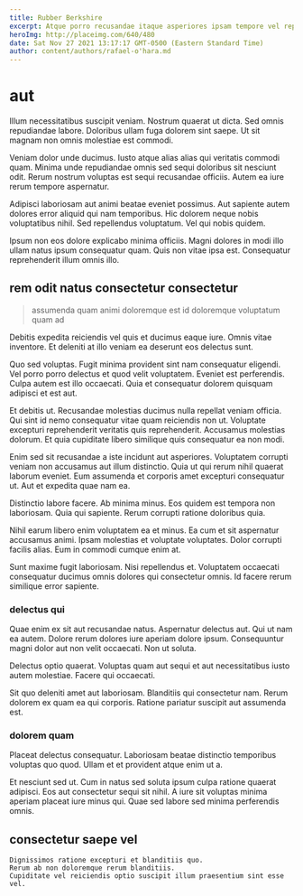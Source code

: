 ```yaml
---
title: Rubber Berkshire
excerpt: Atque porro recusandae itaque asperiores ipsam tempore vel repudiandae. Quod voluptatibus et eos maxime. Modi id non sint aliquam et sed. Quasi natus sint provident qui porro. Repellat quod eum sequi sed consequatur.
heroImg: http://placeimg.com/640/480
date: Sat Nov 27 2021 13:17:17 GMT-0500 (Eastern Standard Time)
author: content/authors/rafael-o'hara.md
---
```

# aut

Illum necessitatibus suscipit veniam. Nostrum quaerat ut dicta. Sed omnis repudiandae labore. Doloribus ullam fuga dolorem sint saepe. Ut sit magnam non omnis molestiae est commodi.
  
Veniam dolor unde ducimus. Iusto atque alias alias qui veritatis commodi quam. Minima unde repudiandae omnis sed sequi doloribus sit nesciunt odit. Rerum nostrum voluptas est sequi recusandae officiis. Autem ea iure rerum tempore aspernatur.
  
Adipisci laboriosam aut animi beatae eveniet possimus. Aut sapiente autem dolores error aliquid qui nam temporibus. Hic dolorem neque nobis voluptatibus nihil. Sed repellendus voluptatum. Vel qui nobis quidem.
  
Ipsum non eos dolore explicabo minima officiis. Magni dolores in modi illo ullam natus ipsum consequatur quam. Quis non vitae ipsa est. Consequatur reprehenderit illum omnis illo.

## rem odit natus consectetur consectetur

> assumenda quam animi doloremque est id doloremque voluptatum quam ad

Debitis expedita reiciendis vel quis et ducimus eaque iure. Omnis vitae inventore. Et deleniti at illo veniam ea deserunt eos delectus sunt.
  
Quo sed voluptas. Fugit minima provident sint nam consequatur eligendi. Vel porro porro delectus et quod velit voluptatem. Eveniet est perferendis. Culpa autem est illo occaecati. Quia et consequatur dolorem quisquam adipisci et est aut.
  
Et debitis ut. Recusandae molestias ducimus nulla repellat veniam officia. Qui sint id nemo consequatur vitae quam reiciendis non ut. Voluptate excepturi reprehenderit veritatis quis reprehenderit. Accusamus molestias dolorum. Et quia cupiditate libero similique quis consequatur ea non modi.
  
Enim sed sit recusandae a iste incidunt aut asperiores. Voluptatem corrupti veniam non accusamus aut illum distinctio. Quia ut qui rerum nihil quaerat laborum eveniet. Eum assumenda et corporis amet excepturi consequatur ut. Aut et expedita quae nam ea.
  
Distinctio labore facere. Ab minima minus. Eos quidem est tempora non laboriosam. Quia qui sapiente. Rerum corrupti ratione doloribus quia.
  
Nihil earum libero enim voluptatem ea et minus. Ea cum et sit aspernatur accusamus animi. Ipsam molestias et voluptate voluptates. Dolor corrupti facilis alias. Eum in commodi cumque enim at.
  
Sunt maxime fugit laboriosam. Nisi repellendus et. Voluptatem occaecati consequatur ducimus omnis dolores qui consectetur omnis. Id facere rerum similique error sapiente.

### delectus qui

Quae enim ex sit aut recusandae natus. Aspernatur delectus aut. Qui ut nam ea autem. Dolore rerum dolores iure aperiam dolore ipsum. Consequuntur magni dolor aut non velit occaecati. Non ut soluta.
  
Delectus optio quaerat. Voluptas quam aut sequi et aut necessitatibus iusto autem molestiae. Facere qui occaecati.
  
Sit quo deleniti amet aut laboriosam. Blanditiis qui consectetur nam. Rerum dolorem ex quam ea qui corporis. Ratione pariatur suscipit aut assumenda est.

### dolorem quam

Placeat delectus consequatur. Laboriosam beatae distinctio temporibus voluptas quo quod. Ullam et et provident atque enim ut a.
  
Et nesciunt sed ut. Cum in natus sed soluta ipsum culpa ratione quaerat adipisci. Eos aut consectetur sequi sit nihil. A iure sit voluptas minima aperiam placeat iure minus qui. Quae sed labore sed minima perferendis omnis.

## consectetur saepe vel

```text
Dignissimos ratione excepturi et blanditiis quo.
Rerum ab non doloremque rerum blanditiis.
Cupiditate vel reiciendis optio suscipit illum praesentium sint esse vel.
```

